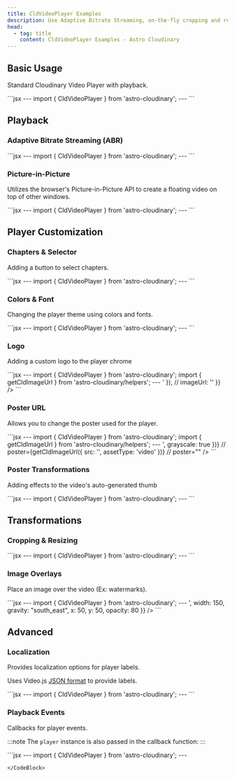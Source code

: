 ```yaml
---
title: CldVideoPlayer Examples
description: Use Adaptive Bitrate Streaming, on-the-fly cropping and resizing, and other transformations with CldVideoPlayer.
head:
  - tag: title
    content: CldVideoPlayer Examples - Astro Cloudinary
---
```



## Basic Usage

Standard Cloudinary Video Player with playback.

<HeaderImage class="not-content">
  <CldVideoPlayer
    src="samples/elephants"
    width="1920"
    height="1080"
  />
</HeaderImage>

<CodeBlock>
```jsx
---
import { CldVideoPlayer } from 'astro-cloudinary';
---
<CldVideoPlayer
  src="<Public ID>"
  width="<Width>"
  height="<Height>"
/>
```
</CodeBlock>

## Playback

### Adaptive Bitrate Streaming (ABR)

<HeaderImage class="not-content">
  <CldVideoPlayer
    src="samples/elephants"
    width="1920"
    height="1080"
    sourceTypes={['hls']}
    transformation={{
      streaming_profile: 'hd',
    }}
  />
</HeaderImage>

<CodeBlock>
```jsx
---
import { CldVideoPlayer } from 'astro-cloudinary';
---
<CldVideoPlayer
  src="<Public ID>"
  width="<Width>"
  height="<Height>"
  sourceTypes={['hls']}
  transformation={{
    streaming_profile: 'hd',
  }}
/>
```
</CodeBlock>


### Picture-in-Picture

Utilizes the browser's Picture-in-Picture API to create a floating video on top of other windows.

<HeaderImage class="not-content">
  <CldVideoPlayer
    src="samples/sea-turtle"
    width="1920"
    height="1080"
    pictureInPictureToggle
  />
</HeaderImage>

<CodeBlock>
```jsx
---
import { CldVideoPlayer } from 'astro-cloudinary';
---
<CldVideoPlayer
  src="<Public ID>"
  width="<Width>"
  height="<Height>"
  pictureInPictureToggle
/>
```
</CodeBlock>

## Player Customization

### Chapters & Selector

Adding a button to select chapters.

<HeaderImage class="not-content">
  <CldVideoPlayer
    src="samples/sea-turtle"
    width="1920"
    height="1080"
    chapters={{
      0: "Chapter 1",
      6: "Chapter 2",
      9: "Chapter 3"
    }}
    chaptersButton
  />
</HeaderImage>

<CodeBlock>
```jsx
---
import { CldVideoPlayer } from 'astro-cloudinary';
---
<CldVideoPlayer
  width="4096"
  height="2160"
  src="<Public ID>"
  chapters={{
    0: "Chapter 1",
    6: "Chapter 2",
    9: "Chapter 3"
  }}
  chaptersButton
/>
```
</CodeBlock>

### Colors & Font

Changing the player theme using colors and fonts.

<HeaderImage class="not-content">
  <CldVideoPlayer
    src="samples/sea-turtle"
    width="1920"
    height="1080"
    colors={{
      accent: '#ff0000',
      base: '#00ff00',
      text: '#0000ff'
    }}
    fontFace="Source Serif Pro"
  />
</HeaderImage>

<CodeBlock>
```jsx
---
import { CldVideoPlayer } from 'astro-cloudinary';
---
<CldVideoPlayer
  width="4096"
  height="2160"
  src="<Public ID>"
  colors={{
    accent: '#ff0000',
    base: '#00ff00',
    text: '#0000ff'
  }}
  fontFace="Source Serif Pro"
/>
```
</CodeBlock>

### Logo

Adding a custom logo to the player chrome

<HeaderImage class="not-content">
  <CldVideoPlayer
    src="samples/sea-turtle"
    width="1920"
    height="1080"
    logo={{
      imageUrl: getCldImageUrl({
        src: `${import.meta.env.PUBLIC_ASSETS_DIRECTORY}/space-jelly-cosmo-helmet`
      }),
      onClickUrl: 'https://spacejelly.dev'
    }}
  />
</HeaderImage>

<CodeBlock>
```jsx
---
import { CldVideoPlayer } from 'astro-cloudinary';
import { getCldImageUrl } from 'astro-cloudinary/helpers';
---
<CldVideoPlayer
  width="4096"
  height="2160"
  src="<Public ID>"
  logo={{
    imageUrl: getCldImageUrl({
      src: '<Your Public ID>'
    }),
    // imageUrl: '<Your Image URL',
    onClickUrl: '<Your URL>'
  }}
/>
```
</CodeBlock>


### Poster URL

Allows you to change the poster used for the player.

<HeaderImage class="not-content">
  <CldVideoPlayer
    src="samples/sea-turtle"
    width="1920"
    height="1080"
    poster={getCldImageUrl({
      src: 'samples/sea-turtle',
      assetType: 'video',
      grayscale: true
    })}
  />
</HeaderImage>

<CodeBlock>
```jsx
---
import { CldVideoPlayer } from 'astro-cloudinary';
import { getCldImageUrl } from 'astro-cloudinary/helpers';
---
<CldVideoPlayer
  width="4096"
  height="2160"
  src="<Public ID>"
  poster={getCldImageUrl({ src: '<Your Public ID>', grayscale: true })}
  // poster={getCldImageUrl({ src: '<Your Public ID>', assetType: 'video' })}
  // poster="<Your Remote URL>"
/>
```
</CodeBlock>

### Poster Transformations

Adding effects to the video's auto-generated thumb

<HeaderImage class="not-content">
  <CldVideoPlayer
    src="samples/sea-turtle"
    width="1920"
    height="1080"
    poster={{
      tint: 'equalize:80:blue:blueviolet'
    }}
  />
</HeaderImage>

<CodeBlock>
```jsx
---
import { CldVideoPlayer } from 'astro-cloudinary';
---
<CldVideoPlayer
  width="4096"
  height="2160"
  src="<Public ID>"
  poster={{
    tint: 'equalize:80:blue:blueviolet'
  }}
/>
```
</CodeBlock>


## Transformations

### Cropping & Resizing

<HeaderImage class="not-content">
  <div className="w-full max-w-[500px] mx-auto">
    <CldVideoPlayer
      width="500"
      height="500"
      src="samples/sea-turtle"
      transformation={{
        width: 500,
        height: 500,
        crop: 'fill',
        gravity: 'auto'
      }}
    />
  </div>
</HeaderImage>

<CodeBlock>
```jsx
---
import { CldVideoPlayer } from 'astro-cloudinary';
---
<CldVideoPlayer
  width="500"
  height="500"
  src="<Public ID>"
  transformation={{
    width: 500,
    height: 500,
    crop: 'fill',
    gravity: 'auto'
  }}
/>
```
</CodeBlock>


### Image Overlays

Place an image over the video (Ex: watermarks).

<HeaderImage class="not-content">
  <CldVideoPlayer
    src="samples/elephants"
    width="1920"
    height="1080"
    transformation={{
      overlay: `${import.meta.env.PUBLIC_ASSETS_DIRECTORY}:space-jelly-cosmo-helmet`,
      width: 150,
      gravity: "south_east",
      x: 50,
      y: 50,
      opacity: 80
    }}
  />
</HeaderImage>

<CodeBlock>
```jsx
---
import { CldVideoPlayer } from 'astro-cloudinary';
---
<CldVideoPlayer
  src="<Public ID>"
  width="<Width>"
  height="<Height>"
  transformation={{
    overlay: '<Your Public ID>',
    width: 150,
    gravity: "south_east",
    x: 50,
    y: 50,
    opacity: 80
  }}
/>
```
</CodeBlock>

## Advanced

### Localization

Provides localization options for player labels.

Uses Video.js [JSON format](https://videojs.com/guides/languages/#json-format) to provide labels.

<HeaderImage class="not-content">
  <CldVideoPlayer
    src="samples/sea-turtle"
    width="1920"
    height="1080"
    language="es"
    languages={{
      es: {
        Play: "Reproducción",
        "Play Video": "Reproduce el Video",
        Pause: "Pausa",
        "Current Time": "Tiempo reproducido",
        Duration: "Duración total",
        "Remaining Time": "Tiempo restante",
        "Stream Type": "Tipo de secuencia",
        LIVE: "DIRECTO",
        Loaded: "Cargado",
        Progress: "Progreso",
        Fullscreen: "Pantalla completa",
        "Non-Fullscreen": "Pantalla no completa",
        Mute: "Silenciar",
        Unmute: "No silenciado",
        "Playback Rate": "Velocidad de reproducción",
        Subtitles: "Subtítulos",
        "subtitles off": "Subtítulos desactivados",
        Captions: "Subtítulos especiales",
        "captions off": "Subtítulos especiales desactivados",
        Chapters: "Capítulos",
        "Close Modal Dialog": "Cerca de diálogo modal",
        "You aborted the video playback":
          "Ha interrumpido la reproducción del vídeo.",
        "A network error caused the video download to fail part-way.":
          "Un error de red ha interrumpido la descarga del vídeo.",
        "The video could not be loaded, either because the server or network failed or because the format is not supported.":
          "No se ha podido cargar el vídeo debido a un fallo de red o del servidor o porque el formato es incompatible.",
        "The video playback was aborted due to a corruption problem or because the video used features your browser did not support.":
          "La reproducción de vídeo se ha interrumpido por un problema de corrupción de datos o porque el vídeo precisa funciones que su navegador no ofrece.",
        "No compatible source was found for this video.":
          "No se ha encontrado ninguna fuente compatible con este vídeo."
      }
    }}
  />
</HeaderImage>

<CodeBlock>
```jsx
---
import { CldVideoPlayer } from 'astro-cloudinary';
---
<CldVideoPlayer
  width="4096"
  height="2160"
  src="<Public ID>"
  language="es"
  languages={{
    es: {
      Play: "Reproducción",
      "Play Video": "Reproduce el Video",
      Pause: "Pausa",
      "Current Time": "Tiempo reproducido",
      Duration: "Duración total",
      "Remaining Time": "Tiempo restante",
      "Stream Type": "Tipo de secuencia",
      LIVE: "DIRECTO",
      Loaded: "Cargado",
      Progress: "Progreso",
      Fullscreen: "Pantalla completa",
      "Non-Fullscreen": "Pantalla no completa",
      Mute: "Silenciar",
      Unmute: "No silenciado",
      "Playback Rate": "Velocidad de reproducción",
      Subtitles: "Subtítulos",
      "subtitles off": "Subtítulos desactivados",
      Captions: "Subtítulos especiales",
      "captions off": "Subtítulos especiales desactivados",
      Chapters: "Capítulos",
      "Close Modal Dialog": "Cerca de diálogo modal",
      "You aborted the video playback": "Ha interrumpido la reproducción del vídeo.",
      "A network error caused the video download to fail part-way.": "Un error de red ha interrumpido la descarga del vídeo.",
      "The video could not be loaded, either because the server or network failed or because the format is not supported.": "No se ha podido cargar el vídeo debido a un fallo de red o del servidor o porque el formato es incompatible.",
      "The video playback was aborted due to a corruption problem or because the video used features your browser did not support.": "La reproducción de vídeo se ha interrumpido por un problema de corrupción de datos o porque el vídeo precisa funciones que su navegador no ofrece.",
      "No compatible source was found for this video.": "No se ha encontrado ninguna fuente compatible con este vídeo."
    }
  }}
/>
```
</CodeBlock>

### Playback Events

Callbacks for player events.

<HeaderImage class="not-content">
  <DemoVideoPlayerEvents
    src="samples/sea-turtle"
    width="1920"
    height="1080"
  />
</HeaderImage>

:::note
The `player` instance is also passed in the callback function:
:::

<CodeBlock className="mt-6">
```jsx
---
import { CldVideoPlayer } from 'astro-cloudinary';
---
<CldVideoPlayer
  id="video-player-events"
  src="<Public ID>"
  width="<Width>"
  height="<Height>"
/>

<script>
const videoPlayer = document.querySelector(`#video-player-events`);

if ( videoPlayer ) {
  videoPlayer.addEventListener('cldvideoplayer:loadedmetadata', ((e: CustomEvent<{ detail: {} }>) => {
    console.log('cldvideoplayer:loadedmetadata', e.detail)
  }) as EventListener);

  videoPlayer.addEventListener('cldvideoplayer:play', ((e: CustomEvent<{ detail: {} }>) => {
    console.log('cldvideoplayer:play', e.detail)
  }) as EventListener);

  videoPlayer.addEventListener('cldvideoplayer:pause', ((e: CustomEvent<{ detail: {} }>) => {
    console.log('cldvideoplayer:pause', e.detail)
  }) as EventListener);
};
</script>
```
</CodeBlock>